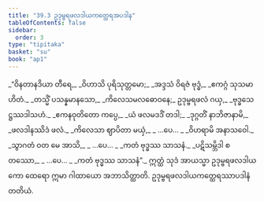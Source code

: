 ```yaml
---
title: "39.3 ဥဒုမ္ဗရဖလဒါယကတ္ထေရအပဒါန"
tableOfContents: false
sidebar:
  order: 3
type: "tipitaka"
basket: "su"
book: "ap1"
---
```



<DynamicBreadcrumb />

<Division number="15" book="ap1" e="ch" v="20" p="342">

<Paragraph number="4195" type="verses" book="ap1">
_“ဝိနတာနဒိယာ တီရေ,_  
_ဝိဟာသိ ပုရိသုတ္တမော;_  
_အဒ္ဒသံ ဝိရဇံ ဗုဒ္ဓံ,_  
_ဧကဂ္ဂံ သုသမာဟိတံ._  

</Paragraph>

</Division>
<Division number="16" book="ap1" e="ch" v="20" p="342">

<Paragraph number="4196" type="verses" book="ap1">
_တသ္မိံ ပသန္နမာနသော,_  
_ကိလေသမလဓောဝနေ;_  
ဥဒုမ္ဗရဖလံ ဂယှ,_  
_ဗုဒ္ဓသေဋ္ဌဿဒါသဟံ._  

</Paragraph>

</Division>
<Division number="17" book="ap1" e="ch" v="20" p="342">

<Paragraph number="4197" type="verses" book="ap1">
_ဧကနဝုတိတော ကပ္ပေ,_  
_ယံ ဖလမဒဒိံ တဒါ;_  
_ဒုဂ္ဂတိံ နာဘိဇာနာမိ,_  
_ဖလဒါနဿိဒံ ဖလံ._  

</Paragraph>

</Division>
<Division number="18" book="ap1" e="ch" v="20" p="342">

<Paragraph number="4198" type="verses" book="ap1">
_ကိလေသာ ဈာပိတာ မယှံ,_  
_ …ပေ… _  
_ဝိဟရာမိ အနာသဝေါ._  

</Paragraph>

</Division>
<Division number="19" book="ap1" e="ch" v="20" p="342">

<Paragraph number="4199" type="verses" book="ap1">
_သွာဂတံ ဝတ မေ အာသိ,_  
_ …ပေ… _  
_ကတံ ဗုဒ္ဓဿ သာသနံ._  

</Paragraph>

</Division>
<Division number="20" book="ap1" e="ch" v="20" p="342">

<Paragraph number="4200" type="verses" book="ap1">
_ပဋိသမ္ဘိဒါ စတဿော,_  
_ …ပေ… _  
_ကတံ ဗုဒ္ဓဿ သာသနံ”._  

</Paragraph>

<Paragraph number="4201" book="ap1">
ဣတ္ထံ သုဒံ အာယသ္မာ ဥဒုမ္ဗရဖလဒါယကော ထေရော ဣမာ ဂါထာယော အဘာသိတ္ထာတိ.

</Paragraph>
</Division>

<Paragraph number="4202" type="center" book="ap1">
ဥဒုမ္ဗရဖလဒါယကတ္ထေရဿာပဒါနံ တတိယံ.
</Paragraph>